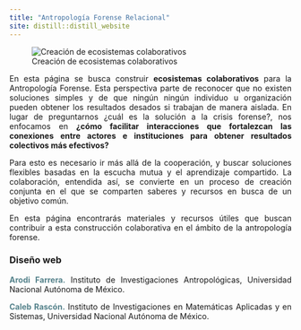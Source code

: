 ```yaml
---
title: "Antropología Forense Relacional"
site: distill::distill_website
---
```


<style>
body {
text-align: justify}
</style>



![Creación de ecosistemas colaborativos](./images/relacional.png)

En esta página se busca construir **ecosistemas colaborativos** para la Antropología Forense. Esta perspectiva parte de reconocer que no existen soluciones simples y de que ningún ningún individuo u organización pueden obtener los resultados desados si trabajan de manera aislada. En lugar de preguntarnos ¿cuál es la solución a la crisis forense?, nos enfocamos en **¿cómo facilitar interacciones que fortalezcan las conexiones entre actores e instituciones para obtener resultados colectivos más efectivos?**

Para esto es necesario ir más allá de la cooperación, y buscar soluciones flexibles basadas en la escucha mutua y el aprendizaje compartido. La colaboración, entendida así, se convierte en un proceso de creación conjunta en el que se comparten saberes y recursos en busca de un objetivo común. 

En esta página encontrarás materiales y recursos útiles que buscan contribuir a esta construcción colaborativa en el ámbito de la antropología forense. 



### Diseño web
**<span style="color:#55828B">Arodi Farrera.</span>** Instituto de Investigaciones Antropológicas, Universidad Nacional Autónoma de México. 

**<span style="color:#55828B">Caleb Rascón.</span>** Instituto de Investigaciones en Matemáticas Aplicadas y en Sistemas, Universidad Nacional Autónoma de México. 
